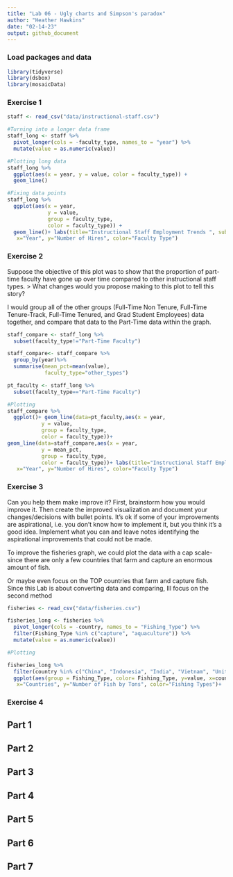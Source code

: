 ```yaml
---
title: "Lab 06 - Ugly charts and Simpson's paradox"
author: "Heather Hawkins"
date: "02-14-23"
output: github_document
---
```


### Load packages and data

```r
library(tidyverse) 
library(dsbox)
library(mosaicData) 
```

### Exercise 1

```R
staff <- read_csv("data/instructional-staff.csv")

#Turning into a longer data frame
staff_long <- staff %>%
  pivot_longer(cols = -faculty_type, names_to = "year") %>%
  mutate(value = as.numeric(value))

#Plotting long data
staff_long %>%
  ggplot(aes(x = year, y = value, color = faculty_type)) +
  geom_line()

#Fixing data points
staff_long %>%
  ggplot(aes(x = year,
             y = value,
             group = faculty_type,
             color = faculty_type)) +
  geom_line()+ labs(title="Instructional Staff Employment Trends ", subtitle="American Association of University Professors (AAUP)",
   x="Year", y="Number of Hires", color="Faculty Type")
```

### Exercise 2

Suppose the objective of this plot was to show that the proportion of part-time faculty have gone up over time compared to other instructional staff types. > What changes would you propose making to this plot to tell this story?

I would group all of the other groups (Full-Time Non Tenure, Full-Time Tenure-Track, Full-Time Tenured, and Grad Student Employees) data together, and compare that data to the Part-Time data within the graph. 

```R
staff_compare <- staff_long %>%
  subset(faculty_type!="Part-Time Faculty")

staff_compare<- staff_compare %>%
  group_by(year)%>%
  summarise(mean_pct=mean(value),
            faculty_type="other_types")

pt_faculty <- staff_long %>%
  subset(faculty_type=="Part-Time Faculty")

#Plotting
staff_compare %>%
  ggplot()+ geom_line(data=pt_faculty,aes(x = year,
           y = value,
           group = faculty_type,
           color = faculty_type))+
geom_line(data=staff_compare,aes(x = year,
           y = mean_pct,
           group = faculty_type,
           color = faculty_type))+ labs(title="Instructional Staff Employment Trends ", subtitle="American Association of University Professors (AAUP)",
   x="Year", y="Number of Hires", color="Faculty Type")
```

### Exercise 3

Can you help them make improve it? First, brainstorm how you would improve it. Then create the improved visualization and document your changes/decisions with bullet points. It’s ok if some of your improvements are aspirational, i.e. you don’t know how to implement it, but you think it’s a good idea. Implement what you can and leave notes identifying the aspirational improvements that could not be made.

To improve the fisheries graph, we could plot the data with a cap scale- since there are only a few countries that farm and capture an enormous amount of fish. 

Or maybe even focus on the TOP countries that farm and capture fish. 
Since this Lab is about converting data and comparing, Ill focus on the second method


```R
fisheries <- read_csv("data/fisheries.csv")

fisheries_long <- fisheries %>%
  pivot_longer(cols = -country, names_to = "Fishing_Type") %>%
  filter(Fishing_Type %in% c("capture", "aquaculture")) %>%
  mutate(value = as.numeric(value))

#Plotting

fisheries_long %>%
  filter(country %in% c("China", "Indonesia", "India", "Vietnam", "United States")) %>%
  ggplot(aes(group = Fishing_Type, color= Fishing_Type, y=value, x=country)) + labs(title="Tons of Fish Produced by Top Fishing Countries ",
   x="Countries", y="Number of Fish by Tons", color="Fishing Types")+   geom_line()


```
### Exercise 4

## Part 1
## Part 2
## Part 3
## Part 4
## Part 5
## Part 6
## Part 7
